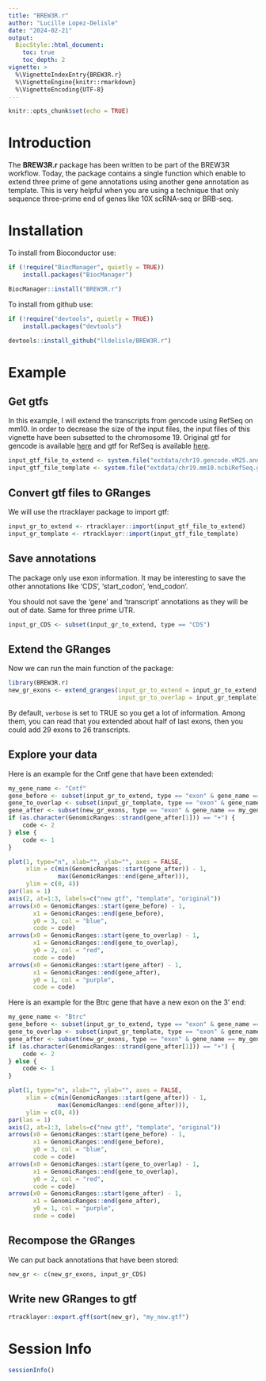 ```yaml
---
title: "BREW3R.r"
author: "Lucille Lopez-Delisle"
date: "2024-02-21"
output:
  BiocStyle::html_document:
    toc: true
    toc_depth: 2
vignette: >
  %\VignetteIndexEntry{BREW3R.r}
  %\VignetteEngine{knitr::rmarkdown}
  %\VignetteEncoding{UTF-8}
---
```


```r
knitr::opts_chunk$set(echo = TRUE)
```

# Introduction

The **BREW3R.r** package has been written to be part of the BREW3R workflow. Today, the package contains a single function which enable to extend three prime of gene annotations using another gene annotation as template. This is very helpful when you are using a technique that only sequence three-prime end of genes like 10X scRNA-seq or BRB-seq.

# Installation

To install from Bioconductor use:

```r
if (!require("BiocManager", quietly = TRUE))
    install.packages("BiocManager")

BiocManager::install("BREW3R.r")
```

To install from github use:

```r
if (!require("devtools", quietly = TRUE))
    install.packages("devtools")

devtools::install_github("lldelisle/BREW3R.r")
```

# Example

## Get gtfs

In this example, I will extend the transcripts from gencode using RefSeq on mm10. In order to decrease the size of the input files, the input files of this vignette have been subsetted to the chromosome 19. Original gtf for gencode is available [here](https://ftp.ebi.ac.uk/pub/databases/gencode/Gencode_mouse/release_M25/gencode.vM25.annotation.gtf.gz) and gtf for RefSeq is available [here](https://hgdownload.soe.ucsc.edu/goldenPath/mm10/bigZips/genes/mm10.ncbiRefSeq.gtf.gz).

```r
input_gtf_file_to_extend <- system.file("extdata/chr19.gencode.vM25.annotation.gtf.gz", package = "BREW3R.r")
input_gtf_file_template <- system.file("extdata/chr19.mm10.ncbiRefSeq.gtf.gz", package = "BREW3R.r")
```

## Convert gtf files to GRanges

We will use the rtracklayer package to import gtf:

```r
input_gr_to_extend <- rtracklayer::import(input_gtf_file_to_extend)
input_gr_template <- rtracklayer::import(input_gtf_file_template)
```

## Save annotations

The package only use exon information. It may be interesting to save the other annotations like 'CDS', 'start_codon', 'end_codon'.

You should not save the 'gene' and 'transcript' annotations as they will be out of date. Same for three prime UTR.

```r
input_gr_CDS <- subset(input_gr_to_extend, type == "CDS")
```

## Extend the GRanges

Now we can run the main function of the package:

```r
library(BREW3R.r)
new_gr_exons <- extend_granges(input_gr_to_extend = input_gr_to_extend,
                               input_gr_to_overlap = input_gr_template)
```

By default, `verbose` is set to TRUE so you get a lot of information. Among them, you can read that you extended about half of last exons, then you could add 29 exons to 26 transcripts.

## Explore your data

Here is an example for the Cntf gene that have been extended:

```r
my_gene_name <- "Cntf"
gene_before <- subset(input_gr_to_extend, type == "exon" & gene_name == my_gene_name)
gene_to_overlap <- subset(input_gr_template, type == "exon" & gene_name == my_gene_name)
gene_after <- subset(new_gr_exons, type == "exon" & gene_name == my_gene_name)
if (as.character(GenomicRanges::strand(gene_after[1])) == "+") {
    code <- 2
} else {
    code <- 1
}

plot(1, type="n", xlab="", ylab="", axes = FALSE,
     xlim = c(min(GenomicRanges::start(gene_after)) - 1,
              max(GenomicRanges::end(gene_after))),
     ylim = c(0, 4))
par(las = 1)
axis(2, at=1:3, labels=c("new gtf", "template", "original"))
arrows(x0 = GenomicRanges::start(gene_before) - 1,
       x1 = GenomicRanges::end(gene_before),
       y0 = 3, col = "blue",
       code = code)
arrows(x0 = GenomicRanges::start(gene_to_overlap) - 1,
       x1 = GenomicRanges::end(gene_to_overlap),
       y0 = 2, col = "red",
       code = code)
arrows(x0 = GenomicRanges::start(gene_after) - 1,
       x1 = GenomicRanges::end(gene_after),
       y0 = 1, col = "purple",
       code = code)


```

Here is an example for the Btrc gene that have a new exon on the 3' end:

```r
my_gene_name <- "Btrc"
gene_before <- subset(input_gr_to_extend, type == "exon" & gene_name == my_gene_name)
gene_to_overlap <- subset(input_gr_template, type == "exon" & gene_name == my_gene_name)
gene_after <- subset(new_gr_exons, type == "exon" & gene_name == my_gene_name)
if (as.character(GenomicRanges::strand(gene_after[1])) == "+") {
    code <- 2
} else {
    code <- 1
}

plot(1, type="n", xlab="", ylab="", axes = FALSE,
     xlim = c(min(GenomicRanges::start(gene_after)) - 1,
              max(GenomicRanges::end(gene_after))),
     ylim = c(0, 4))
par(las = 1)
axis(2, at=1:3, labels=c("new gtf", "template", "original"))
arrows(x0 = GenomicRanges::start(gene_before) - 1,
       x1 = GenomicRanges::end(gene_before),
       y0 = 3, col = "blue",
       code = code)
arrows(x0 = GenomicRanges::start(gene_to_overlap) - 1,
       x1 = GenomicRanges::end(gene_to_overlap),
       y0 = 2, col = "red",
       code = code)
arrows(x0 = GenomicRanges::start(gene_after) - 1,
       x1 = GenomicRanges::end(gene_after),
       y0 = 1, col = "purple",
       code = code)


```

## Recompose the GRanges

We can put back annotations that have been stored:

```r
new_gr <- c(new_gr_exons, input_gr_CDS)
```

## Write new GRanges to gtf

```r
rtracklayer::export.gff(sort(new_gr), "my_new.gtf")
```

# Session Info

```r
sessionInfo()
```
